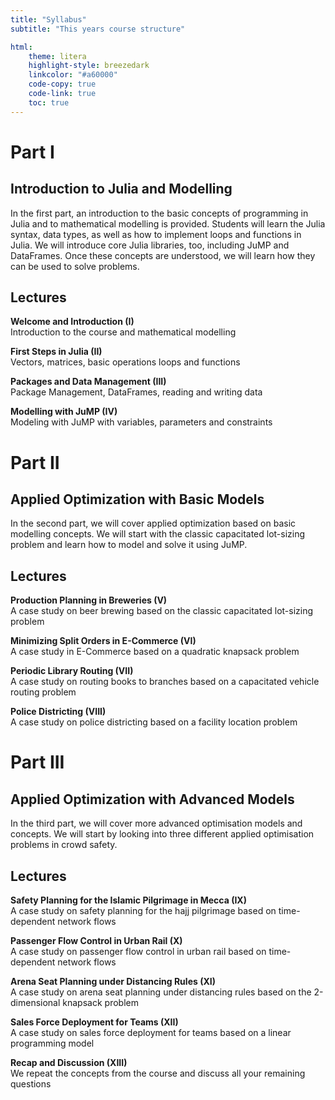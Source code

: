 ```yaml
---
title: "Syllabus"
subtitle: "This years course structure"

html:
    theme: litera
    highlight-style: breezedark
    linkcolor: "#a60000"
    code-copy: true
    code-link: true
    toc: true
---
```

# Part I 
## Introduction to Julia and Modelling

In the first part, an introduction to the basic concepts of programming in Julia and to mathematical modelling is provided. Students will learn the Julia syntax, data types, as well as how to implement loops and functions in Julia. We will introduce core Julia libraries, too, including JuMP and DataFrames. Once these concepts are understood, we will learn how they can be used to solve problems.

## Lectures

**Welcome and Introduction (I)**\
Introduction to the course and mathematical modelling

**First Steps in Julia (II)**\
Vectors, matrices, basic operations loops and functions

**Packages and Data Management (III)**\
Package Management, DataFrames, reading and writing data

**Modelling with JuMP (IV)**\
Modeling with JuMP with variables, parameters and constraints

# Part II 
## Applied Optimization with Basic Models

In the second part, we will cover applied optimization based on basic modelling concepts. We will start with the classic capacitated lot-sizing problem and learn how to model and solve it using JuMP. 

## Lectures

**Production Planning in Breweries (V)**\
A case study on beer brewing based on the classic capacitated lot-sizing problem

**Minimizing Split Orders in E-Commerce (VI)**\
A case study in E-Commerce based on a quadratic knapsack problem

**Periodic Library Routing (VII)**\
A case study on routing books to branches based on a capacitated vehicle routing problem

**Police Districting (VIII)**\
A case study on police districting based on a facility location problem

# Part III 
## Applied Optimization with Advanced Models

In the third part, we will cover more advanced optimisation models and concepts. We will start by looking into three different applied optimisation problems in crowd safety.

## Lectures

**Safety Planning for the Islamic Pilgrimage in Mecca (IX)**\
A case study on safety planning for the hajj pilgrimage based on time-dependent network flows

**Passenger Flow Control in Urban Rail (X)**\
A case study on passenger flow control in urban rail based on time-dependent network flows

**Arena Seat Planning under Distancing Rules (XI)**\
A case study on arena seat planning under distancing rules based on the 2-dimensional knapsack problem

**Sales Force Deployment for Teams (XII)**\
A case study on sales force deployment for teams based on a linear programming model

**Recap and Discussion (XIII)**\
We repeat the concepts from the course and discuss all your remaining questions